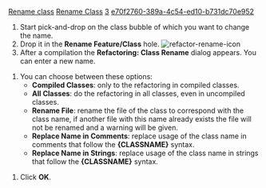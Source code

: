 [[Property:title|Rename class]]
[[Property:link_title|Rename Class]]
[[Property:weight|3]]
[[Property:uuid|e70f2760-389a-4c54-ed10-b731dc70e952]]
# Start pick-and-drop on the class bubble of which you want to change the name.
# Drop it in the '''Rename Feature/Class''' hole.  [[Image:refactor-rename-icon]]  
# After a compilation the '''Refactoring: Class Rename''' dialog appears. You can enter a new name. 


# You can choose between these options: 
#*  '''Compiled Classes''': only to the refactoring in compiled classes. 
#*  '''All Classes''': do the refactoring in all classes, even in uncompiled classes. 
#*  '''Rename File''': rename the file of the class to correspond with the class name, if another file with this name already exists the file will not be renamed and a warning will be given. 
#*  '''Replace Name in Comments''': replace usage of the class name in comments that follow the '''{CLASSNAME}''' syntax. 
#*  '''Replace Name in Strings''': replace usage of the class name in strings that follow the '''{CLASSNAME}''' syntax. 

# Click '''OK'''. 

